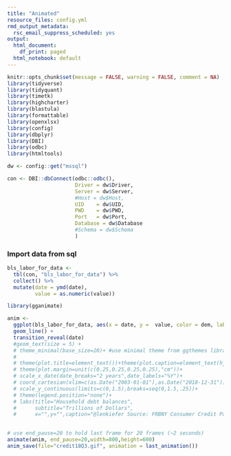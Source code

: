 ```yaml
---
title: "Animated"
resource_files: config.yml
rmd_output_metadata:
  rsc_email_suppress_scheduled: yes
output:
  html_document:
    df_print: paged
  html_notebook: default
---
```




```r
knitr::opts_chunk$set(message = FALSE, warning = FALSE, comment = NA)
library(tidyverse)
library(tidyquant)
library(timetk)
library(highcharter)
library(blastula)
library(formattable)
library(openxlsx)
library(config)
library(dbplyr)
library(DBI)
library(odbc)
library(htmltools)

dw <- config::get("mssql")

con <- DBI::dbConnect(odbc::odbc(),
                      Driver = dw$Driver,
                      Server = dw$Server,
                      #Host = dw$Host,
                      UID    = dw$UID,
                      PWD    = dw$PWD,
                      Port   = dw$Port,
                      Database = dw$Database
                      #Schema = dw$Schema
                      )

```

### Import data from sql

```r
bls_labor_for_data <-
  tbl(con, "bls_labor_for_data") %>% 
  collect() %>% 
  mutate(date = ymd(date),
         value = as.numeric(value))

```


```r
library(gganimate)

anim <- 
  ggplot(bls_labor_for_data, aes(x = date, y =  value, color = dem, label = dem)) +
  geom_line() +
  transition_reveal(date)
  #geom_text(size = 5) +
  # theme_minimal(base_size=20)+ #use minimal theme from ggthemes library
  # 
  # theme(plot.title=element_text())+theme(plot.caption=element_text(hjust=0,vjust=1,margin=margin(t=10)))+
  # theme(plot.margin=unit(c(0.25,0.25,0.25,0.25),"cm"))+
  # scale_x_date(date_breaks="2 years",date_labels="%Y")+
  # coord_cartesian(xlim=c(as.Date("2003-01-01"),as.Date("2018-12-31")))+
  # scale_y_continuous(limits=c(0,1.5),breaks=seq(0,1.5,.25))+
  # theme(legend.position="none")+
  # labs(title="Household debt balances",
  #      subtitle="Trillions of Dollars",
  #      x="",y="",caption="@lenkiefer Source: FRBNY Consumer Credit Panel/Equifax through 2018Q3")  +
  

# use end_pause=20 to hold last frame for 20 frames (~2 seconds)
animate(anim, end_pause=20,width=800,height=600)
anim_save(file="credit18Q3.gif", animation = last_animation())
```


